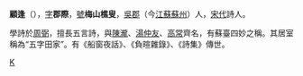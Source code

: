 '''顧逢'''（{{bd|？||？||catIdx=G顧}}），[[表字|字]]'''郡際'''，[[號|號]]'''梅山樵叟'''，[[吳郡|吳郡]]（今[[江蘇|江蘇]][[蘇州|蘇州]]）人，[[宋代|宋代]]詩人。

學詩於[[周弼|周弼]]，擅長五言詩，與[[陳瀧|陳瀧]]、[[湯仲友|湯仲友]]、[[高常|高常]]齊名，有蘇臺四妙之稱。其居室稱為“五字田家”。有《船窗夜話》、《負暄雜錄》、《詩集》傳世。

[[Category:宋朝詩人|K]]